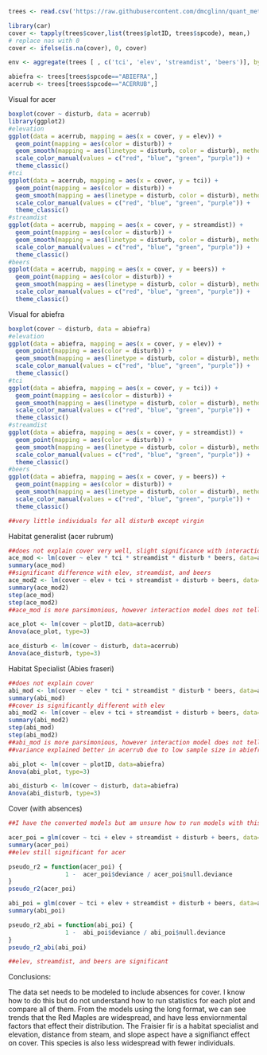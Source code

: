 ```r
trees <- read.csv('https://raw.githubusercontent.com/dmcglinn/quant_methods/gh-pages/data/treedata_subset.csv')
```
```r
library(car)
cover <- tapply(trees$cover,list(trees$plotID, trees$spcode), mean,)
# replace nas with 0
cover <- ifelse(is.na(cover), 0, cover)

env <- aggregate(trees [ , c('tci', 'elev', 'streamdist', 'beers')], by=list(trees$plotID), mean)
```
```r
abiefra <- trees[trees$spcode=="ABIEFRA",]
acerrub <- trees[trees$spcode=="ACERRUB",]
```
Visual for acer
```r
boxplot(cover ~ disturb, data = acerrub)
library(ggplot2)
#elevation
ggplot(data = acerrub, mapping = aes(x = cover, y = elev)) + 
  geom_point(mapping = aes(color = disturb)) +
  geom_smooth(mapping = aes(linetype = disturb, color = disturb), method = 'loess') +
  scale_color_manual(values = c("red", "blue", "green", "purple")) +
  theme_classic()
#tci
ggplot(data = acerrub, mapping = aes(x = cover, y = tci)) + 
  geom_point(mapping = aes(color = disturb)) +
  geom_smooth(mapping = aes(linetype = disturb, color = disturb), method = 'loess') +
  scale_color_manual(values = c("red", "blue", "green", "purple")) +
  theme_classic()
#streamdist
ggplot(data = acerrub, mapping = aes(x = cover, y = streamdist)) + 
  geom_point(mapping = aes(color = disturb)) +
  geom_smooth(mapping = aes(linetype = disturb, color = disturb), method = 'loess') +
  scale_color_manual(values = c("red", "blue", "green", "purple")) +
  theme_classic()
#beers
ggplot(data = acerrub, mapping = aes(x = cover, y = beers)) + 
  geom_point(mapping = aes(color = disturb)) +
  geom_smooth(mapping = aes(linetype = disturb, color = disturb), method = 'loess') +
  scale_color_manual(values = c("red", "blue", "green", "purple")) +
  theme_classic()
```
Visual for abiefra
```r
boxplot(cover ~ disturb, data = abiefra)
#elevation
ggplot(data = abiefra, mapping = aes(x = cover, y = elev)) + 
  geom_point(mapping = aes(color = disturb)) +
  geom_smooth(mapping = aes(linetype = disturb, color = disturb), method = 'loess') +
  scale_color_manual(values = c("red", "blue", "green", "purple")) +
  theme_classic()
#tci
ggplot(data = abiefra, mapping = aes(x = cover, y = tci)) + 
  geom_point(mapping = aes(color = disturb)) +
  geom_smooth(mapping = aes(linetype = disturb, color = disturb), method = 'loess') +
  scale_color_manual(values = c("red", "blue", "green", "purple")) +
  theme_classic()
#streamdist
ggplot(data = abiefra, mapping = aes(x = cover, y = streamdist)) + 
  geom_point(mapping = aes(color = disturb)) +
  geom_smooth(mapping = aes(linetype = disturb, color = disturb), method = 'loess') +
  scale_color_manual(values = c("red", "blue", "green", "purple")) +
  theme_classic()
#beers
ggplot(data = abiefra, mapping = aes(x = cover, y = beers)) + 
  geom_point(mapping = aes(color = disturb)) +
  geom_smooth(mapping = aes(linetype = disturb, color = disturb), method = 'loess') +
  scale_color_manual(values = c("red", "blue", "green", "purple")) +
  theme_classic()

##very little individuals for all disturb except virgin 
```
Habitat generalist (acer rubrum)
```r
##does not explain cover very well, slight significance with interaction of elev and beers
ace_mod <- lm(cover ~ elev * tci * streamdist * disturb * beers, data=acerrub)
summary(ace_mod)
##significant difference with elev, streamdist, and beers
ace_mod2 <- lm(cover ~ elev + tci + streamdist + disturb + beers, data=acerrub)
summary(ace_mod2)
step(ace_mod)
step(ace_mod2)
##ace_mod is more parsimonious, however interaction model does not tell us much about the data 

ace_plot <- lm(cover ~ plotID, data=acerrub)
Anova(ace_plot, type=3)

ace_disturb <- lm(cover ~ disturb, data=acerrub)
Anova(ace_disturb, type=3)
```
Habitat Specialist (Abies fraseri)
```r
##does not explain cover
abi_mod <- lm(cover ~ elev * tci * streamdist * disturb * beers, data=abiefra)
summary(abi_mod)
##cover is significantly different with elev
abi_mod2 <- lm(cover ~ elev + tci + streamdist + disturb + beers, data=abiefra)
summary(abi_mod2)
step(abi_mod)
step(abi_mod2)
##abi_mod is more parsimonious, however interaction model does not tell us much about the data 
##variance explained better in acerrub due to low sample size in abiefra

abi_plot <- lm(cover ~ plotID, data=abiefra)
Anova(abi_plot, type=3)

abi_disturb <- lm(cover ~ disturb, data=abiefra)
Anova(abi_disturb, type=3)
```
Cover (with absences)
```r
##I have the converted models but am unsure how to run models with this format
```

```r
acer_poi = glm(cover ~ tci + elev + streamdist + disturb + beers, data=acerrub, family='poisson')
summary(acer_poi)
##elev still significant for acer 

pseudo_r2 = function(acer_poi) {
                1 -  acer_poi$deviance / acer_poi$null.deviance
}
pseudo_r2(acer_poi)
```
```r
abi_poi = glm(cover ~ tci + elev + streamdist + disturb + beers, data=abiefra, family='poisson')
summary(abi_poi)

pseudo_r2_abi = function(abi_poi) {
                1 -  abi_poi$deviance / abi_poi$null.deviance
}
pseudo_r2_abi(abi_poi)

##elev, streamdist, and beers are significant 
```
Conclusions:

The data set needs to be modeled to include absences for cover.  I know how to do this but do not understand how to run statistics for each plot and compare all of them.  From the models using the long format, we can see trends that the Red Maples are widespread, and have less enviornmental factors that effect their distribution.  The Fraisier fir is a habitat specialist and elevation, distance from steam, and slope aspect have a signifianct effect on cover.  This species is also less widespread with fewer individuals.  



